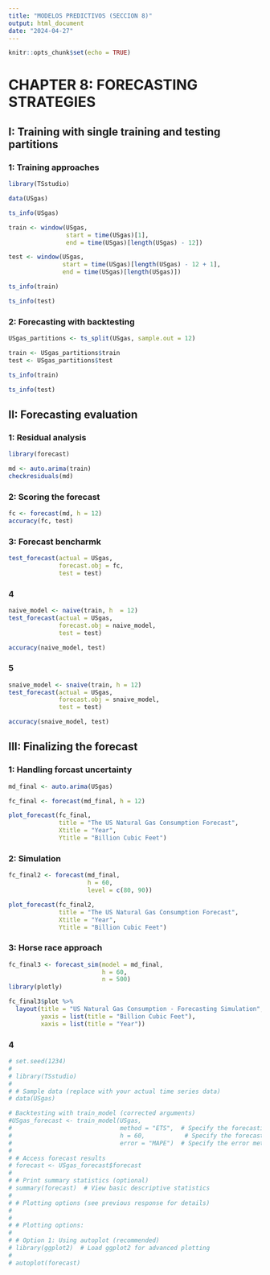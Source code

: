 ---
title: "MODELOS PREDICTIVOS (SECCION 8)"
output: html_document
date: "2024-04-27"
---

```{r setup, include=FALSE}
knitr::opts_chunk$set(echo = TRUE)
```

# CHAPTER 8: FORECASTING STRATEGIES

## I: Training with single training and testing partitions

### 1: Training approaches

```{r}
library(TSstudio)

data(USgas)

ts_info(USgas)

```
```{r}
train <- window(USgas, 
                start = time(USgas)[1], 
                end = time(USgas)[length(USgas) - 12])

test <- window(USgas, 
               start = time(USgas)[length(USgas) - 12 + 1], 
               end = time(USgas)[length(USgas)])

```

```{r}
ts_info(train)
```

```{r}
ts_info(test)
```

### 2: Forecasting with backtesting

```{r}
USgas_partitions <- ts_split(USgas, sample.out = 12)

train <- USgas_partitions$train
test <- USgas_partitions$test
```

```{r}
ts_info(train)
```

```{r}
ts_info(test)
```
## II: Forecasting evaluation

### 1: Residual analysis
```{r}
library(forecast)

md <- auto.arima(train)
checkresiduals(md)
```
### 2: Scoring the forecast
```{r}
fc <- forecast(md, h = 12)
accuracy(fc, test)
```
### 3: Forecast bencharmk
```{r}
test_forecast(actual = USgas,
              forecast.obj = fc,
              test = test) 
```

### 4

```{r}
naive_model <- naive(train, h  = 12)
test_forecast(actual = USgas,
              forecast.obj = naive_model,
              test = test)

accuracy(naive_model, test)
```

### 5
```{r}
snaive_model <- snaive(train, h = 12)
test_forecast(actual = USgas,
              forecast.obj = snaive_model,
              test = test)

accuracy(snaive_model, test)
```

## III: Finalizing the forecast

### 1: Handling forcast uncertainty

```{r}
md_final <- auto.arima(USgas)

fc_final <- forecast(md_final, h = 12)

plot_forecast(fc_final,
              title = "The US Natural Gas Consumption Forecast",
              Xtitle = "Year",
              Ytitle = "Billion Cubic Feet")

```

### 2: Simulation

```{r}
fc_final2 <- forecast(md_final, 
                      h = 60, 
                      level = c(80, 90))

plot_forecast(fc_final2,
              title = "The US Natural Gas Consumption Forecast",
              Xtitle = "Year",
              Ytitle = "Billion Cubic Feet")
```

### 3: Horse race approach

```{r}
fc_final3 <- forecast_sim(model = md_final,
                          h = 60, 
                          n = 500) 
library(plotly)

fc_final3$plot %>% 
  layout(title = "US Natural Gas Consumption - Forecasting Simulation",
         yaxis = list(title = "Billion Cubic Feet"),
         xaxis = list(title = "Year"))
```

### 4

```{r}
# set.seed(1234)
# 
# library(TSstudio)
# 
# # Sample data (replace with your actual time series data)
# data(USgas)

# Backtesting with train_model (corrected arguments)
#USgas_forecast <- train_model(USgas,
#                              method = "ETS",  # Specify the forecasting method (e.g., ETS)
#                              h = 60,           # Specify the forecast horizon (number of steps)
#                              error = "MAPE")  # Specify the error metric (e.g., MAPE)
# 
# # Access forecast results
# forecast <- USgas_forecast$forecast
# 
# # Print summary statistics (optional)
# summary(forecast)  # View basic descriptive statistics
# 
# # Plotting options (see previous response for details)
# 
# 
# # Plotting options:
# 
# # Option 1: Using autoplot (recommended)
# library(ggplot2)  # Load ggplot2 for advanced plotting
# 
# autoplot(forecast)
```

